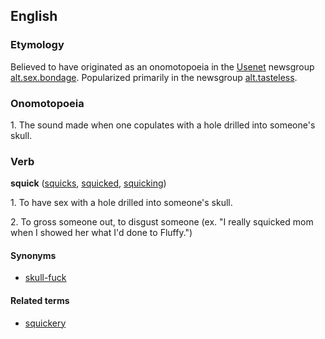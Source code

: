 ==English==
===Etymology===
Believed to have originated as an onomotopoeia in the [[Usenet]] newsgroup [[alt.sex.bondage]].  Popularized primarily in the newsgroup [[alt.tasteless]].

===Onomotopoeia===
1. The sound made when one copulates with a hole drilled into someone's skull.

===Verb===
'''squick''' ([[squicks]], [[squicked]], [[squicking]])

1.  To have sex with a hole drilled into someone's skull.

2.  To gross someone out, to disgust someone (ex. "I really squicked mom when I showed her what I'd done to Fluffy.")  

====Synonyms====
*[[skull-fuck]]

====Related terms====
*[[squickery]]